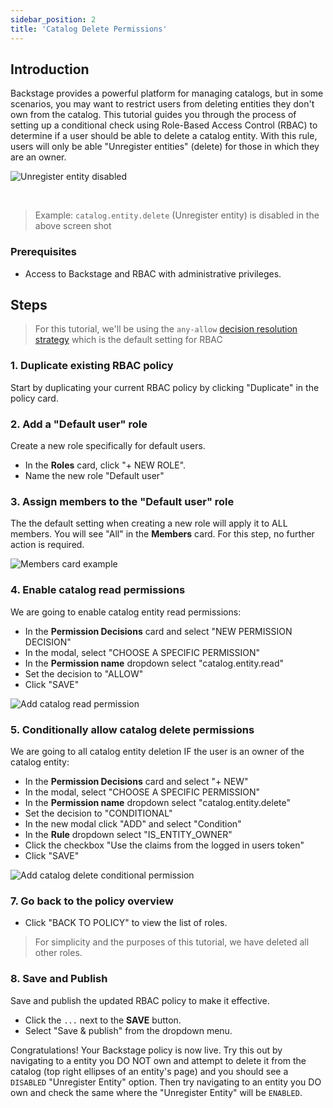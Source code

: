 ```yaml
---
sidebar_position: 2
title: 'Catalog Delete Permissions'
---
```


## Introduction

Backstage provides a powerful platform for managing catalogs, but in some scenarios, you may want to restrict users from deleting entities they don't own from the catalog. This tutorial guides you through the process of setting up a conditional check using Role-Based Access Control (RBAC) to determine if a user should be able to delete a catalog entity. With this rule, users will only be able "Unregister entities" (delete) for those in which they are an owner.

![Unregister entity disabled](images/disabled-catalog-delete-example.png)

<br />

> Example: `catalog.entity.delete` (Unregister entity) is disabled in the above screen shot

### Prerequisites

- Access to Backstage and RBAC with administrative privileges.

## Steps

> For this tutorial, we'll be using the `any-allow` [decision resolution strategy](/spotify-for-backstage-docs/rbac/core-concepts#decision-resolution-strategy) which is the default setting for RBAC

### 1. Duplicate existing RBAC policy

Start by duplicating your current RBAC policy by clicking "Duplicate" in the policy card.

### 2. Add a "Default user" role

Create a new role specifically for default users.

- In the **Roles** card, click "+ NEW ROLE".
- Name the new role "Default user"

### 3. Assign members to the "Default user" role

The the default setting when creating a new role will apply it to ALL members. You will see "All" in the **Members** card. For this step, no further action is required.

![Members card example](images/all-members-setting.png)

### 4. Enable catalog read permissions

We are going to enable catalog entity read permissions:

- In the **Permission Decisions** card and select "NEW PERMISSION DECISION"
- In the modal, select "CHOOSE A SPECIFIC PERMISSION"
- In the **Permission name** dropdown select "catalog.entity.read"
- Set the decision to "ALLOW"
- Click "SAVE"

![Add catalog read permission](images/catalog-read-permission-allow.png)

### 5. Conditionally allow catalog delete permissions

We are going to all catalog entity deletion IF the user is an owner of the catalog entity:

- In the **Permission Decisions** card and select "+ NEW"
- In the modal, select "CHOOSE A SPECIFIC PERMISSION"
- In the **Permission name** dropdown select "catalog.entity.delete"
- Set the decision to "CONDITIONAL"
- In the new modal click "ADD" and select "Condition"
- In the **Rule** dropdown select "IS_ENTITY_OWNER"
- Click the checkbox "Use the claims from the logged in users token"
- Click "SAVE"

![Add catalog delete conditional permission](images/catalog-delete-conditional-settings.png)

### 7. Go back to the policy overview

- Click "BACK TO POLICY" to view the list of roles.

> For simplicity and the purposes of this tutorial, we have deleted all other roles.

### 8. Save and Publish

Save and publish the updated RBAC policy to make it effective.

- Click the `...` next to the **SAVE** button.
- Select "Save & publish" from the dropdown menu.

Congratulations! Your Backstage policy is now live. Try this out by navigating to a entity you DO NOT own and attempt to delete it from the catalog (top right ellipses of an entity's page) and you should see a `DISABLED` "Unregister Entity" option. Then try navigating to an entity you DO own and check the same where the "Unregister Entity" will be `ENABLED`.
